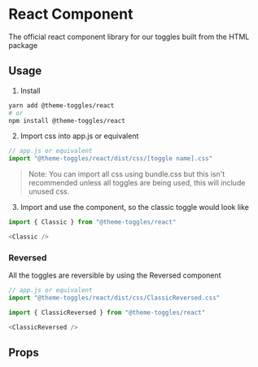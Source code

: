 
# React Component
The official react component library for our toggles built from the HTML package

## Usage
1. Install
```bash
yarn add @theme-toggles/react
# or
npm install @theme-toggles/react
```
2. Import css into app.js or equivalent
```js
// app.js or equivalent
import "@theme-toggles/react/dist/css/[toggle name].css"
```
> Note: You can import all css using bundle.css but this isn't recommended unless all toggles are being used, this will include unused css. 

3. Import and use the component, so the classic toggle would look like
```js
import { Classic } from "@theme-toggles/react"

<Classic />
```
### Reversed
All the toggles are reversible by using the Reversed component
```js
// app.js or equivalent
import "@theme-toggles/react/dist/css/ClassicReversed.css"
```
```js
import { ClassicReversed } from "@theme-toggles/react"

<ClassicReversed />
```


## Props

